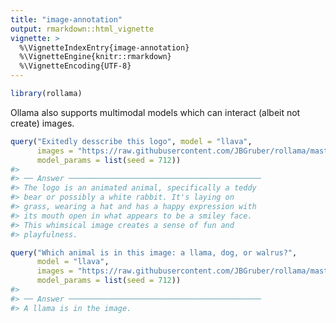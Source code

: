 ```yaml
---
title: "image-annotation"
output: rmarkdown::html_vignette
vignette: >
  %\VignetteIndexEntry{image-annotation}
  %\VignetteEngine{knitr::rmarkdown}
  %\VignetteEncoding{UTF-8}
---
```





```r
library(rollama)
```

Ollama also supports multimodal models which can interact (albeit not create) images.


```r
query("Exitedly desscribe this logo", model = "llava", 
      images = "https://raw.githubusercontent.com/JBGruber/rollama/master/man/figures/logo.png", 
      model_params = list(seed = 712))
#> 
#> ── Answer ───────────────────────────────────────────
#> The logo is an animated animal, specifically a teddy
#> bear or possibly a white rabbit. It's laying on
#> grass, wearing a hat and has a happy expression with
#> its mouth open in what appears to be a smiley face.
#> This whimsical image creates a sense of fun and
#> playfulness.
```


```r
query("Which animal is in this image: a llama, dog, or walrus?", 
      model = "llava", 
      images = "https://raw.githubusercontent.com/JBGruber/rollama/master/man/figures/logo.png", 
      model_params = list(seed = 712))
#> 
#> ── Answer ───────────────────────────────────────────
#> A llama is in the image.
```


